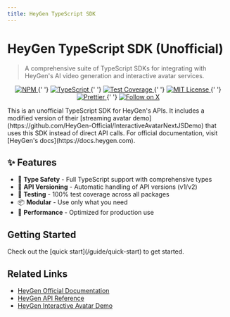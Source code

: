 ```yaml
---
title: HeyGen TypeScript SDK
---
```



# HeyGen TypeScript SDK (Unofficial)

> A comprehensive suite of TypeScript SDKs for integrating with HeyGen's AI video generation and interactive avatar services.

<p align="center" style={{ marginBottom: '2rem' }}>
  <a href="https://www.npmjs.com/package/@teamduality/heygen-typescript-sdk">
    <img
      alt="NPM"
      src="https://img.shields.io/npm/v/@teamduality/heygen-typescript-sdk.svg"
      style={{ display: 'inline-block' }}
    />
  </a>{' '}
  <a href="https://www.typescriptlang.org/">
    <img
      alt="TypeScript"
      src="https://img.shields.io/badge/TypeScript-5.0-blue.svg"
      style={{ display: 'inline-block' }}
    />
  </a>{' '}
  <a href="packages/sdk/coverage">
    <img
      alt="Test Coverage"
      src="https://img.shields.io/badge/coverage-100%25-brightgreen.svg"
      style={{ display: 'inline-block' }}
    />
  </a>{' '}
  <a href="LICENSE">
    <img
      alt="MIT License"
      src="https://img.shields.io/badge/license-MIT-blue.svg"
      style={{ display: 'inline-block' }}
    />
  </a>{' '}
  <a href="https://prettier.io">
    <img
      alt="Prettier"
      src="https://img.shields.io/badge/prettier-enabled-brightgreen.svg"
      style={{ display: 'inline-block' }}
    />
  </a>{' '}
  <a href="https://x.com/scottsilvi">
    <img
      alt="Follow on X"
      src="https://img.shields.io/badge/follow-@scottsilvi-1DA1F2"
      style={{ display: 'inline-block' }}
    />
  </a>
</p>

<Callout type="info">
  This is an unofficial TypeScript SDK for HeyGen's APIs. It includes a modified
  version of their [streaming avatar
  demo](https://github.com/HeyGen-Official/InteractiveAvatarNextJSDemo) that
  uses this SDK instead of direct API calls. For official documentation, visit
  [HeyGen's docs](https://docs.heygen.com).
</Callout>

## ✨ Features

- 🎯 **Type Safety** - Full TypeScript support with comprehensive types
- 🔄 **API Versioning** - Automatic handling of API versions (v1/v2)
- 🧪 **Testing** - 100% test coverage across all packages
- 📦 **Modular** - Use only what you need
- 🚀 **Performance** - Optimized for production use

## Getting Started

<Callout type="info" emoji="👉">
  Check out the [quick start](/guide/quick-start) to get started.
</Callout>

## Related Links

- [HeyGen Official Documentation](https://docs.heygen.com)
- [HeyGen API Reference](https://docs.heygen.com/reference)
- [HeyGen Interactive Avatar Demo](https://github.com/HeyGen-Official/InteractiveAvatarNextJSDemo)

